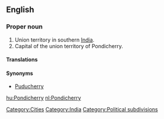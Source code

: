 ==English==
{{wikipedia|Puducherry}}

===Proper noun===
{{en-proper noun}}

# Union territory in southern [[India]].
# Capital of the union territory of Pondicherry.

====Translations====
{{trans-see|Puducherry}}

====Synonyms====
* [[Puducherry]]

[[Category:Cities]]
[[Category:India]]
[[Category:Political subdivisions]]

[[hu:Pondicherry]]
[[nl:Pondicherry]]